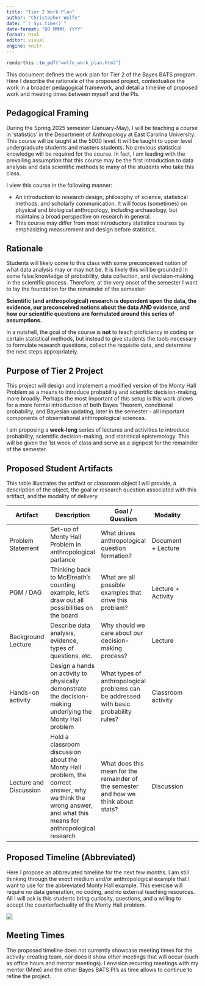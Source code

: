 ```yaml
---
title: "Tier 2 Work Plan"
author: "Christopher Wolfe"
date: "`r Sys.time()`"
date-format: "DD MMMM, YYYY"
format: html
editor: visual
engine: knitr
---
```

```r
renderthis::to_pdf("wolfe_work_plan.html")
```


This document defines the work plan for Tier 2 of the Bayes BATS program. Here I describe the rationale of the proposed project, contextualize the work in a broader pedagogical framework, and detail a timeline of proposed work and meeting times between myself and the PIs.

## Pedagogical Framing
During the Spring 2025 semester (January-May), I will be teaching a course in 'statistics' in the Department of Anthropology at East Carolina University. This course will be taught at the 5000 level. It will be taught to upper level undergraduate students and masters students. No previous statistical knowledge will be required for the course. In fact, I am leading with the prevailing assumption that this course may be the first introduction to data analysis and data scientific methods to many of the students who take this class.

I view this course in the following manner:

* An introduction to research design, philosophy of science, statistical methods, and scholarly communication. It will focus (sometimes) on physical and biological anthropology, including archaeology, but maintains a broad perspective on research in general. 
* This course may differ from most introductory statistics courses by emphasizing measurement
and design before statistics.

## Rationale
Students will likely come to this class with some preconceived notion of what data analysis may or may not be. It is likely this will be grounded in some false knowledge of probability, data collection, and decision-making in the scientific process. Therefore, at the very onset of the semester I want to lay the foundation for the remainder of the semester:  

**Scientific (and anthropological) research is dependent upon the data, the evidence, our preconceived notions about the data AND evidence, and how our scientific questions are formulated around this series of assumptions.**

In a nutshell, the goal of the course is **not** to teach proficiency in coding or certain statistical methods, but instead to give students the tools necessary to formulate research questions, collect the requisite data, and determine the next steps appropriately. 

## Purpose of Tier 2 Project
This project will design and implement a modified version of the Monty Hall Problem as a means to introduce probability and scientific decision-making, more broadly. Perhaps the most important of this setup is this work allows for a more formal introduction of both Bayes Theorem, conditional probability, and Bayesian updating, later in the semester - all important components of observational anthropological sciences. 

I am proposing a **week-long** series of lectures and activities to introduce probability, scientific decision-making, and statistical epistemology. This will be given the 1st week of class and serve as a signpost for the remainder of the semester. 

## Proposed Student Artifacts
This table illustrates the artifact or classroom object I will provide, a description of the object, the goal or research question associated with this artifact, and the modality of delivery.

| Artifact | Description | Goal / Question | Modality |  |
|---|---|---|---|---|
| Problem Statement | Set-up of Monty Hall Problem in anthropological parlance | What drives anthropological question formation? | Document + Lecture |  |
| PGM / DAG | Thinking back to McElreath's counting example, let's draw out all   possibilities on the board | What are all possible examples that drive this problem? | Lecture + Activity |  |
| Background Lecture | Describe data analysis, evidence, types of questions, etc.  | Why should we care about our decision-making process? | Lecture |  |
| Hands-on activity | Design a hands on activity to physically demonstrate the decision-making   underlying the Monty Hall problem | What types of anthropological problems can be addressed with basic   probability rules? | Classroom activity |  |
| Lecture and Discussion | Hold a classroom discussion about the Monty Hall problem, the correct   answer, why we think the wrong answer, and what this means for   anthropological research | What does this mean for the remainder of the semester and how we think   about stats? | Discussion |  |

## Proposed Timeline (Abbreviated)
Here I propose an abbreviated timeline for the next few months. I am still thinking through the *exact* medium and/or anthropological example that I want to use for the abbreviated Monty Hall example. This exercise will require no data generation, no coding, and no external teaching resources. All I will ask is this students bring curiosity, questions, and a willing to accept the counterfactuality of the Monty Hall problem. 

![](wolfe_timeline.png)

## Meeting Times
The proposed timeline does not currently showcase meeting times for the activity-creating team, nor does it show other meetings that will occur (such as office hours and mentor meetings). I envision recurring meetings with my mentor (Mine) and the other Bayes BATS PI's as time allows to continue to refine the project. 
